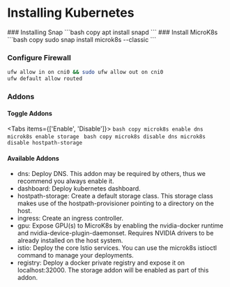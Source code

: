 
# Installing Kubernetes

<Steps>
### Installing Snap
```bash copy
apt install snapd
```
### Install MicroK8s
```bash copy
sudo snap install microk8s --classic
```

### Configure Firewall
```bash copy
ufw allow in on cni0 && sudo ufw allow out on cni0
ufw default allow routed
```

### Addons
#### Toggle Addons
<Tabs items={['Enable', 'Disable']}>
  <Tab>
    ```bash copy
    microk8s enable dns
    microk8s enable storage
    ```
  </Tab>
  <Tab>
    ```bash copy
    microk8s disable dns
    microk8s disable hostpath-storage
    ```
  </Tab>
</Tabs>
#### Available Addons
* dns: Deploy DNS. This addon may be required by others, thus we recommend you always enable it.
* dashboard: Deploy kubernetes dashboard.
* hostpath-storage: Create a default storage class. This storage class makes use of the hostpath-provisioner pointing to a directory on the host.
* ingress: Create an ingress controller.
* gpu: Expose GPU(s) to MicroK8s by enabling the nvidia-docker runtime and nvidia-device-plugin-daemonset. Requires NVIDIA drivers to be already installed on the host system.
* istio: Deploy the core Istio services. You can use the microk8s istioctl command to manage your deployments.
* registry: Deploy a docker private registry and expose it on localhost:32000. The storage addon will be enabled as part of this addon.

</Steps>

